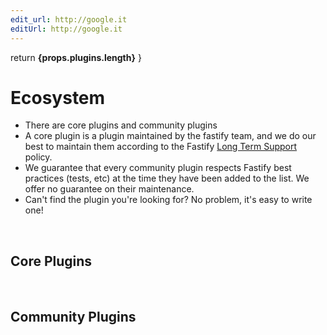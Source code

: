 ```yaml
---
edit_url: http://google.it
editUrl: http://google.it
---
```



  return <b>{props.plugins.length}</b>
}

# Ecosystem

- There are <PluginCount plugins={plugins.corePlugins}/> core plugins and <PluginCount plugins={plugins.communityPlugins}/> community plugins
- A core plugin is a plugin maintained by the fastify team, and we do our best to maintain them according to the Fastify [Long Term Support](https://github.com/fastify/fastify/blob/main/docs/Reference/LTS.md) policy.
- We guarantee that every community plugin respects Fastify best practices (tests, etc) at the time they have been added to the list. We offer no guarantee on their maintenance.
- Can't find the plugin you're looking for? No problem, <Link to='plugins'>it's easy to write one!</Link>

<br />

## Core Plugins

<PluginsTable plugins={plugins.corePlugins} />

<br />

## Community Plugins

<PluginsTable plugins={plugins.communityPlugins} />
